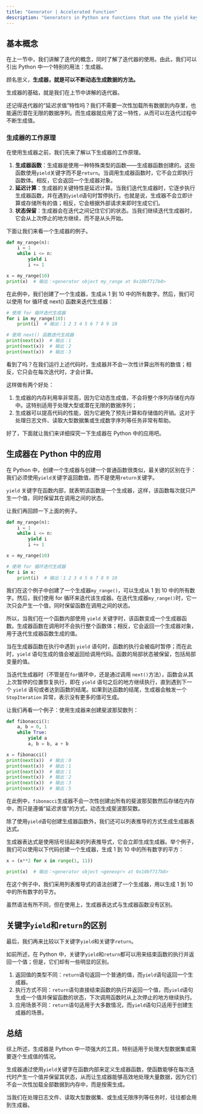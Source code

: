```yaml
---
title: "Generator | Accelerated Function"
description: "Generators in Python are functions that use the yield keyword to produce values on demand, which allows them to handle large or infinite data sequences efficiently. They work by maintaining their state between iterations and do not load all data into memory, instead generating values as needed. This makes generators ideal for tasks such as processing large datasets or generating sequences without precomputing all values."
---
```


## 基本概念

在上一节中，我们讲解了迭代的概念，同时了解了迭代器的使用。由此，我们可以引出 Python 中一个特别的用法：生成器。

顾名思义，**生成器，就是可以不断动态生成数据的方法。**

生成器的基础，就是我们在上节中讲解的迭代器。

还记得迭代器的“延迟求值”特性吗？我们不需要一次性加载所有数据到内存里，也能遍历潜在无限的数据序列。而生成器就应用了这一特性，从而可以在迭代过程中不断生成值。

### 生成器的工作原理

在使用生成器之前，我们先来了解以下生成器的工作原理。

1. **生成器函数**：生成器是使用一种特殊类型的函数——生成器函数创建的。这些函数使用`yield`关键字而不是`return`。当调用生成器函数时，它不会立即执行函数体。相反，它会返回一个生成器对象。
2. **延迟计算**：生成器的关键特性是延迟计算。当我们迭代生成器时，它逐步执行生成器函数，并在遇到`yield`语句时暂停执行。也就是说，生成器不会立即计算或存储所有的值；相反，它会根据外部请求来即时生成它们。
3. **状态保留**：生成器会在迭代之间记住它们的状态。当我们继续迭代生成器时，它会从上次停止的地方继续，而不是从头开始。

下面让我们来看一个生成器的例子。

```python
def my_range(n):
    i = 1
    while i <= n:
        yield i
        i += 1

x = my_range(10)
print(x)  # 输出：<generator object my_range at 0x10bf717b8>
```

在此例中，我们创建了一个生成器，生成从 1 到 10 中的所有数字。然后，我们可以使用 for 循环或 next() 函数来迭代生成器：

```python
# 使用 for 循环迭代生成器
for i in my_range(10):
    print(i)  # 输出：1 2 3 4 5 6 7 8 9 10

# 使用 next() 函数迭代生成器
print(next(x))  # 输出：1
print(next(x))  # 输出：2
print(next(x))  # 输出：3
```

看到了吗？在我们运行上述代码时，生成器并不会一次性计算出所有的数值；相反，它只会在每次迭代时，才会计算。

这样做有两个好处：

1. 生成器的内存利用率非常高，因为它动态生成值，不会将整个序列存储在内存中。这特别适用于处理大型或潜在无限的数据序列；
2. 生成器可以提高代码的性能，因为它避免了预先计算和存储值的开销。这对于处理日志文件、读取大型数据集或生成数字序列等任务非常有帮助。

好了，下面就让我们来详细探究一下生成器在 Python 中的应用吧。

## 生成器在 Python 中的应用

在 Python 中，创建一个生成器与创建一个普通函数很类似，最关键的区别在于：我们必须使用`yield`关键字返回数值，而不是使用`return`关键字。

`yield` 关键字在函数内部，就表明该函数是一个生成器，这样，该函数每次就只产生一个值，同时保留其在调用之间的状态。

让我们再回顾一下上面的例子。

```python
def my_range(n):
    i = 1
    while i <= n:
        yield i
        i += 1

x = my_range(10)

# 使用 for 循环迭代生成器
for i in x:
    print(i)  # 输出：1 2 3 4 5 6 7 8 9 10
```

我们在这个例子中创建了一个生成器`my_range()`，可以生成从 1 到 10 中的所有数字。然后，我们使用 for 循环来迭代该生成器。在迭代生成器`my_range()`时，它一次只会产生一个值，同时保留函数在调用之间的状态。

所以，当我们在一个函数内部使用 `yield` 关键字时，该函数变成一个生成器函数。生成器函数在调用时不会执行整个函数体；相反，它会返回一个生成器对象，用于迭代生成器函数生成的值。

当在生成器函数在执行中遇到 `yield` 语句时，函数的执行会被临时暂停；而在此时，`yield` 语句生成的值会被返回给调用代码。函数的局部状态被保留，包括局部变量的值。

当迭代生成器时（不管是在`for`循环中，还是通过调用 `next()`方法），函数会从其上次暂停的位置恢复执行，即在 `yield` 语句之后的地方继续执行，直到遇到下一个 `yield` 语句或者达到函数的结尾。如果到达函数的结尾，生成器会触发一个 `StopIteration` 异常，表示没有更多的值可生成。

让我们再看一个例子：使用生成器来创建斐波那契数列：

```python
def fibonacci():
    a, b = 0, 1
    while True:
        yield a
        a, b = b, a + b

x = fibonacci()
print(next(x))  # 输出：0
print(next(x))  # 输出：1
print(next(x))  # 输出：1
print(next(x))  # 输出：2
print(next(x))  # 输出：3
print(next(x))  # 输出：5
```

在此例中，`fibonacci`生成器不会一次性创建出所有的斐波那契数然后存储在内存中，而只是遵循“延迟求值”的方式，动态生成斐波那契数。

除了使用`yield`语句创建生成器函数外，我们还可以列表推导的方式生成生成器表达式。

生成器表达式是使用括号括起来的列表推导式，它会立即生成生成器。举个例子，我们可以使用以下代码创建一个生成器，生成 1 到 10 中的所有数字的平方：

```python
x = (x**2 for x in range(1, 11))

print(x)  # 输出：<generator object <genexpr> at 0x10bf717b8>
```

在这个例子中，我们采用列表推导式的语法创建了一个生成器，用以生成 1 到 10 中的所有数字的平方。

虽然语法有所不同，但在使用上，生成器表达式与生成器函数没有区别。

## 关键字`yield`和`return`的区别

最后，我们再来比较以下关键字`yield`和关键字`return`。

如前所述，在 Python 中，关键字`yield`和`return`都可以用来结束函数的执行并返回一个值；但是，它们却有一些明显的区别。

1.  返回值的类型不同：`return`语句返回一个普通的值，而`yield`语句返回一个生成器。
2.  执行方式不同：`return`语句直接结束函数的执行并返回一个值，而`yield`语句生成一个值并保留函数的状态，下次调用函数时从上次停止的地方继续执行。
3.  应用场景不同：`return`语句适用于大多数情况，而`yield`语句只适用于创建生成器的场景。

## 总结

综上所述，生成器是 Python 中一项强大的工具，特别适用于处理大型数据集或需要逐个生成值的情况。

生成器通过使用`yield`关键字在函数内部来定义生成器函数，使函数能够在每次迭代时产生一个值并保留其状态，从而让生成器能够高效地处理大量数据，因为它们不会一次性加载全部数据到内存中，而是按需生成。

当我们在处理日志文件、读取大型数据集、或生成无限序列等任务时，往往都会用到生成器。

